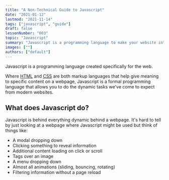 ```yaml
---
title: "A Non-Technical Guide to Javascript"
date: "2021-01-12"
lastmod: "2021-11-14"
tags: ["javascript", "guide"]
draft: false
lessonNumber: "003"
topic: "Javascript"
summary: "Javascript is a programming language to make your website interactive."
images: [""]
authors: ["default"]
---
```


Javascript is a programming language created specifically for the web.

Where [HTML](./non-technical-guide-to-html) and [CSS](./non-technical-guide-to-css) are both markup languages that help give meaning to specific content on a webpage, Javascript is a formal programming language that allows you to do the dynamic tasks we've come to expect from modern websites.

## What does Javascript do?

Javascript is behind everything dynamic behind a webpage. It's hard to tell by just looking at a webpage where Javascript might be used but think of things like:

- A modal dropping down
- Clicking something to reveal information
- Additional content loading on click or scroll
- Tags over an image
- A menu dropping down
- Almost all animations (sliding, bouncing, rotating)
- Filtering information without a page reload
